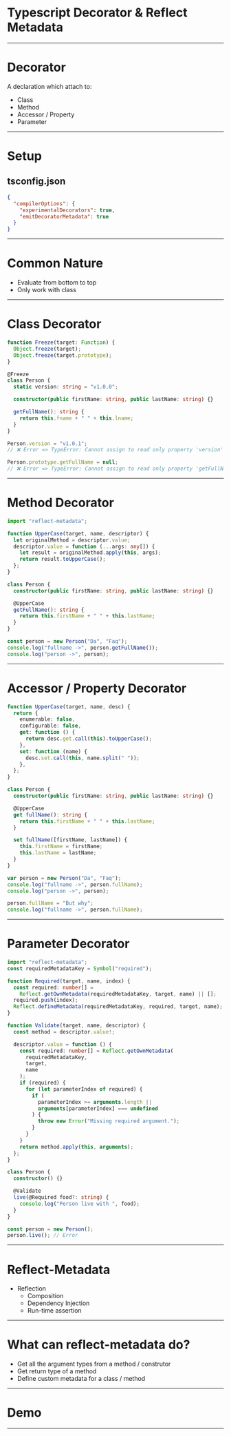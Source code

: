 # Typescript Decorator & Reflect Metadata

---

# Decorator

A declaration which attach to:

- Class
- Method
- Accessor / Property
- Parameter

---

# Setup

## tsconfig.json

```json
{
  "compilerOptions": {
    "experimentalDecorators": true,
    "emitDecoratorMetadata": true
  }
}
```

---

# Common Nature

- Evaluate from bottom to top
- Only work with class

---

# Class Decorator

```ts
function Freeze(target: Function) {
  Object.freeze(target);
  Object.freeze(target.prototype);
}

@Freeze
class Person {
  static version: string = "v1.0.0";

  constructor(public firstName: string, public lastName: string) {}

  getFullName(): string {
    return this.fname + " " + this.lname;
  }
}

Person.version = "v1.0.1";
// ❌ Error => TypeError: Cannot assign to read only property 'version' of function 'class Person'

Person.prototype.getFullName = null;
// ❌ Error => TypeError: Cannot assign to read only property 'getFullName' of object '#<Person>'
```

---

# Method Decorator

```ts
import "reflect-metadata";

function UpperCase(target, name, descriptor) {
  let originalMethod = descriptor.value;
  descriptor.value = function (...args: any[]) {
    let result = originalMethod.apply(this, args);
    return result.toUpperCase();
  };
}

class Person {
  constructor(public firstName: string, public lastName: string) {}

  @UpperCase
  getFullName(): string {
    return this.firstName + " " + this.lastName;
  }
}

const person = new Person("Da", "Faq");
console.log("fullname ->", person.getFullName());
console.log("person ->", person);
```

---

# Accessor / Property Decorator

```ts
function UpperCase(target, name, desc) {
  return {
    enumerable: false,
    configurable: false,
    get: function () {
      return desc.get.call(this).toUpperCase();
    },
    set: function (name) {
      desc.set.call(this, name.split(" "));
    },
  };
}

class Person {
  constructor(public firstName: string, public lastName: string) {}

  @UpperCase
  get fullName(): string {
    return this.firstName + " " + this.lastName;
  }

  set fullName([firstName, lastName]) {
    this.firstName = firstName;
    this.lastName = lastName;
  }
}

var person = new Person("Da", "Faq");
console.log("fullname ->", person.fullName);
console.log("person ->", person);

person.fullName = "But why";
console.log("fullname ->", person.fullName);
```

---

# Parameter Decorator

```ts
import "reflect-metadata";
const requiredMetadataKey = Symbol("required");

function Required(target, name, index) {
  const required: number[] =
    Reflect.getOwnMetadata(requiredMetadataKey, target, name) || [];
  required.push(index);
  Reflect.defineMetadata(requiredMetadataKey, required, target, name);
}

function Validate(target, name, descriptor) {
  const method = descriptor.value!;

  descriptor.value = function () {
    const required: number[] = Reflect.getOwnMetadata(
      requiredMetadataKey,
      target,
      name
    );
    if (required) {
      for (let parameterIndex of required) {
        if (
          parameterIndex >= arguments.length ||
          arguments[parameterIndex] === undefined
        ) {
          throw new Error("Missing required argument.");
        }
      }
    }
    return method.apply(this, arguments);
  };
}

class Person {
  constructor() {}

  @Validate
  live(@Required food?: string) {
    console.log("Person live with ", food);
  }
}

const person = new Person();
person.live(); // Error
```

---

# Reflect-Metadata

- Reflection
  - Composition
  - Dependency Injection
  - Run-time assertion

---

# What can reflect-metadata do?

- Get all the argument types from a method / construtor
- Get return type of a method
- Define custom metadata for a class / method

---

# Demo

---
